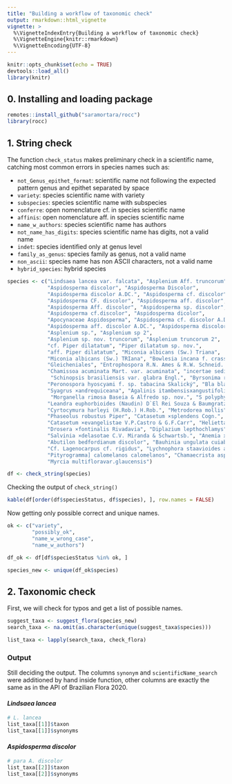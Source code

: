 ```yaml
---
title: "Building a workflow of taxonomic check"
output: rmarkdown::html_vignette
vignette: >
  %\VignetteIndexEntry{Building a workflow of taxonomic check}
  %\VignetteEngine{knitr::rmarkdown}
  %\VignetteEncoding{UTF-8}
---
```


```r
knitr::opts_chunk$set(echo = TRUE)
devtools::load_all()
library(knitr)
```

## 0. Installing and loading package

```r
remotes::install_github("saramortara/rocc")
library(rocc)
```


## 1. String check

The function `check_status` makes preliminary check in a scientific name, catching most common errors in species names such as:

- `not_Genus_epithet_format`: scientific name not following the expected pattern genus and epithet separated by space
- `variety`: species scientific name with variety
- `subspecies`: species scientific name with subspecies
- `conferre`: open nomenclature cf. in species scientific name
- `affinis`: open nomenclature aff. in species scientific name
- `name_w_authors`: species scientific name has authors
- `not_name_has_digits`: species scientific name has digits, not a valid name
- `indet`: species identified only at genus level
- `family_as_genus`: species family as genus, not a valid name
- `non_ascii`: species name has non ASCII characters, not a valid name
- `hybrid_species`: hybrid species


```r
species <- c("Lindsaea lancea var. falcata", "Asplenium Aff. truncorum", 
             "Aspidosperma discolor", "Aspidosperma Discolor", 
             "Aspidosperma discolor A.DC.", "Aspidosperma cf. discolor", 
             "Aspidosperma CF. discolor", "Aspidosperma aff. discolor",
             "Aspidosperma Aff. discolor", "Aspidosperma sp. discolor", 
             "Aspidosperma cf.discolor", "Aspidosperma dicolor", 
             "Apocynaceae Aspidosperma", "Aspidosperma cf. discolor A.DC.", 
             "Aspidosperma aff. discolor A.DC.", "Aspidosperma discolor A. & DC.", 
             "Asplenium sp.", "Asplenium sp 2", 
             "Asplenium sp. nov. truncorum", "Asplenium truncorum 2", 
             "cf. Piper dilatatum", "Piper dilatatum sp. nov.", 
             "aff. Piper dilatatum", "Miconia albicans (Sw.) Triana", 
             "Miconia albicans (Sw.) TRIana", "Bowlesia incana f. crassifolia", 
             "Gleicheniales", "Entrophospora R.N. Ames & R.W. Schneid. 1979",
             "Chamissoa acuminata Mart. var. acuminata", "incertae sedis", 
              "Schinopsis brasiliensis var. glabra Engl.", "Byrsonima rich.",
             "Peronospora hyoscyami f. sp. tabacina Skalický", "Bla bla Fulano f.", 
             "Syagrus ×andrequiceana", "Agalinis itambensisxangustifolia?", 
              "Morganella rimosa Baseia & Alfredo sp. nov.", "S polyphylla", 
             "Leandra euphorbioides (Naudin) D`El Rei Souza & Baumgratz", 
             "Cyrtocymura harleyi (H.Rob.) H.Rob.", "Metrodorea mollis",
             "Phaseolus robustus Piper", "Catasetum ×splendens Cogn.", 
             "Catasetum ×evangelistae V.P.Castro & G.F.Carr", "Helietta glaziovii",
             "Drosera ×fontinalis Rivadavia", "Diplazium lepthochlamys", 
             "Salvinia ×delasotae C.V. Miranda & Schwartsb.", "Anemia x elephantensis", 
             "Abutilon bedfordianum discolor", "Bauhinia ungulata cuiabensis", 
             "Cf. Lagenocarpus cf. rigidus", "Lychnophora staavioides aff. uniflora",
             "Pityrogramma] calomelanos calomelanos", "Chamaecrista asplenÃ¼plia", 
             "Myrcia multifloravar.glaucensis")

df <- check_string(species)
```

Checking the output of `check_string()`

```r
kable(df[order(df$speciesStatus, df$species), ], row.names = FALSE)
```

Now getting only possible correct and unique names. 

```r
ok <- c("variety", 
        "possibly_ok", 
        "name_w_wrong_case",
        "name_w_authors")

df_ok <- df[df$speciesStatus %in% ok, ]

species_new <- unique(df_ok$species)
```

## 2. Taxonomic check

First, we will check for typos and get a list of possible names. 

```r
suggest_taxa <- suggest_flora(species_new)
search_taxa <- na.omit(as.character(unique(suggest_taxa$species)))
```


```r
list_taxa <- lapply(search_taxa, check_flora)
```

### Output

Still deciding the output. The columns `synonym` and `scientificName_search` were additioned by hand inside function, other columns are exactly the same as in the API of Brazilian Flora 2020. 

#### *Lindsaea lancea*

```r
# L. lancea
list_taxa[[1]]$taxon
list_taxa[[1]]$synonyms
```

#### *Aspidosperma discolor*

```r
# para A. discolor
list_taxa[[2]]$taxon
list_taxa[[2]]$synonyms
```

